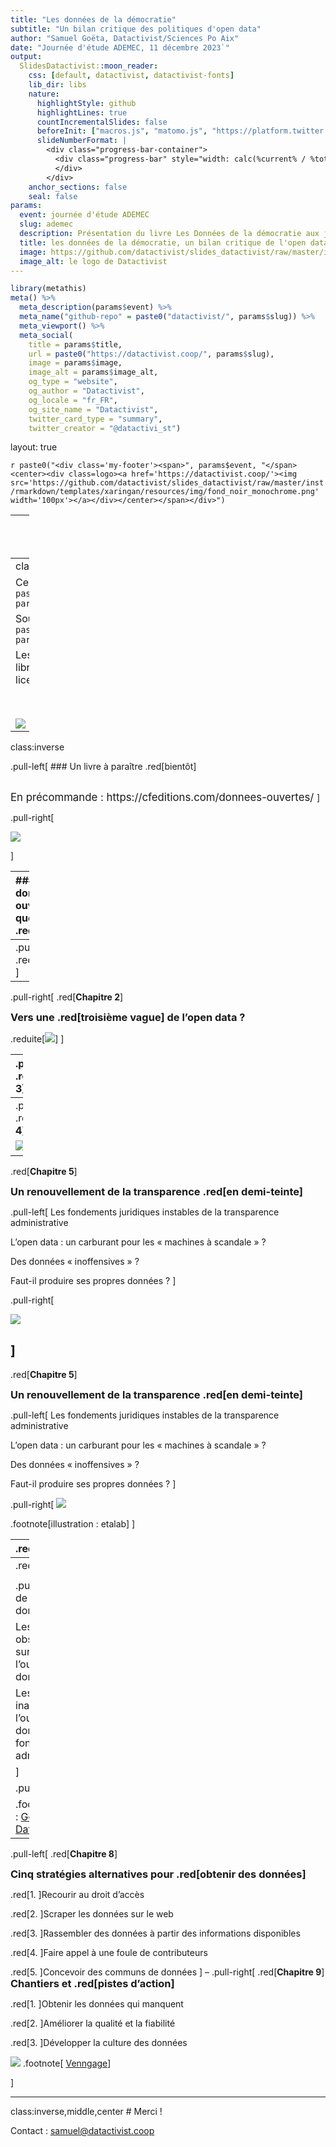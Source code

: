 ```yaml
---
title: "Les données de la démocratie"
subtitle: "Un bilan critique des politiques d'open data"
author: "Samuel Goëta, Datactivist/Sciences Po Aix"
date: "Journée d'étude ADEMEC, 11 décembre 2023`"
output:
  SlidesDatactivist::moon_reader:
    css: [default, datactivist, datactivist-fonts]
    lib_dir: libs
    nature:
      highlightStyle: github
      highlightLines: true
      countIncrementalSlides: false
      beforeInit: ["macros.js", "matomo.js", "https://platform.twitter.com/widgets.js"]
      slideNumberFormat: |
        <div class="progress-bar-container">
          <div class="progress-bar" style="width: calc(%current% / %total% * 100%);">
          </div>
        </div>
    anchor_sections: false
    seal: false
params:
  event: journée d'étude ADEMEC
  slug: ademec
  description: Présentation du livre Les Données de la démocratie aux journées ADEMEC
  title: les données de la démocratie, un bilan critique de l'open data
  image: https://github.com/datactivist/slides_datactivist/raw/master/inst/rmarkdown/templates/xaringan/resources/img/logo.png
  image_alt: le logo de Datactivist
---
```


```r
library(metathis)
meta() %>% 
  meta_description(params$event) %>% 
  meta_name("github-repo" = paste0("datactivist/", params$slug)) %>% 
  meta_viewport() %>% 
  meta_social(
    title = params$title,
    url = paste0("https://datactivist.coop/", params$slug),
    image = params$image,
    image_alt = params$image_alt,
    og_type = "website",
    og_author = "Datactivist",
    og_locale = "fr_FR",
    og_site_name = "Datactivist",
    twitter_card_type = "summary",
    twitter_creator = "@datactivi_st")

```

layout: true

<style>
.remark-slide-number {
  position: inherit;
}

.remark-slide-number .progress-bar-container {
  position: absolute;
  bottom: 0;
  height: 4px;
  display: block;
  left: 0;
  right: 0;
}

.remark-slide-number .progress-bar {
  height: 100%;
  background-color: #e95459;
}

</style>


`r paste0("<div class='my-footer'><span>", params$event, "</span> <center><div class=logo><a href='https://datactivist.coop/'><img src='https://github.com/datactivist/slides_datactivist/raw/master/inst/rmarkdown/templates/xaringan/resources/img/fond_noir_monochrome.png' width='100px'></a></div></center></span></div>")` 


---
class: inverse, center, middle
background-image: url(./img/ademec.png)


## Les données de la démocratie
### Un bilan critique de l'open data

### Samuel Goëta
### Datactivist et Sciences Po Aix

---
class: center, middle, inverse

Ces slides en ligne : `r paste0("http://datactivist.coop/", params$slug)`

Sources : `r paste0("https://github.com/datactivist/", params$slug)`


Les productions de Datactivist sont librement réutilisables selon les termes de la licence [Creative Commons 4.0 BY-SA](https://creativecommons.org/licenses/by-sa/4.0/legalcode.fr).

<BR>
<BR>

![](https://mirrors.creativecommons.org/presskit/buttons/88x31/png/by-sa.png)


---
class:inverse

.pull-left[
### Un livre à paraître .red[bientôt]
<br/>
<br/>

<span style="font-size:1.2em">En précommande : https://cfeditions.com/donnees-ouvertes/ </span>
]

.pull-right[

![](img/flyer-precommande.png)

]


---
### Les données ouvertes : une question de .red[démocratie]

.red[Comment faire pour mettre les données ouvertes au service des citoyens  et de la démocratie ? L’open data est-il vraiment un contre-pouvoir ?]

.pull-left[


Open data : accès à la matière première de l’information et du savoir. Refaire les calculs et proposer de nouvelles interprétations.  

—> Un outil de la « contre-démocratie » : enrichit la démocratie, la conforte et fait système avec les institutions démocratiques

—> Un outil d’empowerment et d’émancipation
]

.pull-right.center[

<img src="img/couv_donnees-ouvertes_grand.jpg" width="70%" height="auto"/>
]

---
.pull-left[
.red[**Chapitre 1**]
<h3 style="margin-top:0px;margin-bottom:0px"> Les racines multiples de l'open data </h3>
Loin d'être un phénomène récent, un héritage historique et conceptuel varié :
![](img/magic-cube-cube-puzzle-play-54101-removebg-preview.png)]
--
.pull-right[
.red[**Chapitre 2**]

<h3 style="margin-top:0px;margin-bottom:0px"> Vers une .red[troisième vague] de l'open data ? </h3>

.reduite[![](img/third-wave.png)]
]

---
.pull-left[
.red[**Chapitre 3**]

<h3 style="margin-top:0px;margin-bottom:0px"> L’ancrage .red[instable] de l’ouverture des données dans l’administration </h3>
Des premières initiatives locales à la mise en œuvre de la loi pour une République numérique

.center[![](img/lemaire.png)]
]
--
.pull-right[
.red[**Chapitre 4**]
<h3 style="margin-top:0px;margin-bottom:0px"> La pandémie de Covid-19, un .red[moment charnière] </h3>

![](img/hackathoncovid.png)
]

---
.red[**Chapitre 5**]

<h3 style="margin-top:0px;margin-bottom:0px"> Un renouvellement de la transparence .red[en demi-teinte] </h3>

.pull-left[
Les fondements juridiques instables de la transparence administrative

L’open data : un carburant pour les « machines à scandale » ?

Des données « inoffensives » ?

Faut-il produire ses propres données ?
]

.pull-right[

![](img/courdescomptes2.png)

]
---
.red[**Chapitre 5**]

<h3 style="margin-top:0px;margin-bottom:0px"> Un renouvellement de la transparence .red[en demi-teinte] </h3>

.pull-left[
Les fondements juridiques instables de la transparence administrative

L’open data : un carburant pour les « machines à scandale » ?

Des données « inoffensives » ?

Faut-il produire ses propres données ?
]

.pull-right[
![](img/courdescomptes2.png)

.footnote[illustration : etalab] 
]

---
.red[**Chapitre 6**]

<h3 style="margin-top:0px;margin-bottom:0px"> Des promesses démesurées de .red[croissance et d’innovation] </h3>

.pull-left[
Le « nouveau pétrole » : des conjectures de croissance et d’emploi disproportionnées

Un impact en deçà des attentes sur la création d’emploi

Des données souvent introuvables et mal documentées

Des données pas encore assez fiables pour créer des services pérennes
]

.pull-right[

![](img/preische.png)
]

---
.red[**Chapitre 7**]

<h3 style="margin-top:0px"> Une transformation des administrations .red[en cours] </h3>


.pull-left[
Le mirage de l’ouverture des données par défaut

Les nombreux obstacles à surmonter dans l’ouverture des données

Les bénéfices inattendus de l’ouverture des données pour le fonctionnement des administrations

]

.pull-right[
![](img/odimpact.png)

.footnote[illustration : [GovLab - Open Data Impact](https://odimpact.org/)]
]

---
.pull-left[
.red[**Chapitre 8**]

<h3 style="margin-top:0px;margin-bottom:0px"> Cinq stratégies alternatives pour .red[obtenir des données] </h3>
.red[1. ]Recourir au droit d’accès

.red[2. ]Scraper les données sur le web

.red[3. ]Rassembler des données à partir des informations disponibles

.red[4. ]Faire appel à une foule de contributeurs

.red[5. ]Concevoir des communs de données 
]
--
.pull-right[
.red[**Chapitre 9**]
<h3 style="margin-top:0px;margin-bottom:0px"> Chantiers et .red[pistes d’action] </h3>

.red[1. ]Obtenir les données qui manquent

.red[2. ]Améliorer la qualité et la fiabilité

.red[3. ]Développer la culture des données

![](img/dataliteracy-removebg.png)
.footnote[
[Venngage](https://venngage.com/blog/data-literacy/)
]

]



---
class:inverse,middle,center
# Merci !

Contact : [samuel@datactivist.coop](mailto:samuel@datactivist.coop)



